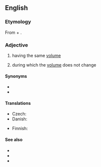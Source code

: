 ==English==

===Etymology===
From {{uder|en|grc|ἴσος||equal}} + {{m|grc|χώρα||space}}.

===Adjective===
{{head|en|adjective}}

# having the same [[volume]]
# {{lb|en|physics|of a thermodynamic process}} during which the [[volume]] does not change

====Synonyms====
* {{l|en|isovolumic}}
* {{l|en|isovolumetric}}

====Translations====
{{trans-top|thermodynamics}}
* Czech: {{t|cs|izochorický}}
* Danish: {{t|da|isokor}}
{{trans-mid}}
* Finnish: {{t|fi|isokoorinen}}
{{trans-bottom}}

====See also====
* {{l|en|isobaric}}
* {{l|en|isothermal}}
* {{l|en|adiabatic}}